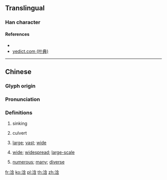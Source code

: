 {{character info/new}}
==Translingual==

===Han character===
{{Han char|rn=85|rad=水|as=07|sn=10|four=|canj=EOIR,XEOIR|ids=⿰氵含}}

====References====
* {{Han ref|kx=0623.240|dkj=17461|dj=1021.130|hdz=31630.010|uh=6D5B|ud=27995}}
* [http://yedict.com/htm/6D/6D5B.htm yedict.com (叶典)]

----

==Chinese==
{{zh-forms}}

===Glyph origin===
{{Han etym}}

===Pronunciation===
{{zh-pron
|m=hán,hàn
|c=ham4
|mc=y
|oc=y
|ma=
|cat=n,a
}}

===Definitions===
{{zh-hanzi}}

# {{lb|zh|archaic}} sinking
# {{lb|zh|archaic}} culvert
# {{lb|zh|of area}} [[large]]; [[vast]]; [[wide]]
# {{lb|zh|of range}} [[wide]]; [[widespread]]; [[large-scale]]
# {{lb|zh|of people}} [[numerous]]; [[many]]; [[diverse]]

[[fr:浛]]
[[ko:浛]]
[[pl:浛]]
[[th:浛]]
[[zh:浛]]